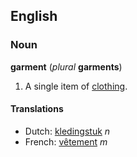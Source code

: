 ==English==
===Noun===
'''garment''' (''plural'' '''garments''')

#A single item of [[clothing]].

====Translations====
*Dutch: [[kledingstuk]] ''n''
*French: [[vêtement]] ''m''